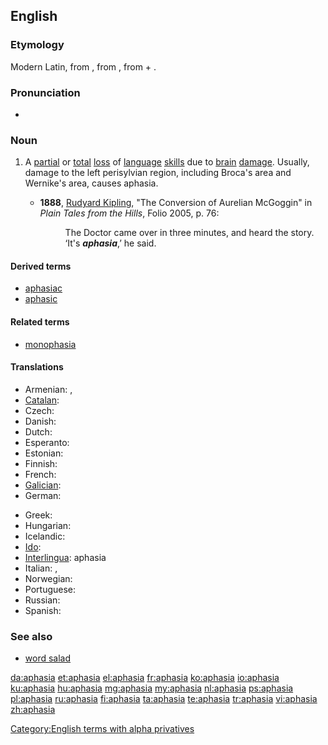 ==English==
{{wikipedia}}

===Etymology===
Modern Latin, from {{etyl|grc}} {{term|ἀφασία|lang=grc}}, from {{term|ἄφατος||speechless|lang=grc}}, from {{term|ἀ-||not|sc=polytonic}} + {{term|φάσις||speech|lang=grc}}.

===Pronunciation===
* {{IPA|/əˈfeɪzɪə/}}

===Noun===
{{en-noun|s|-}}

# {{pathology}} A [[partial]] or [[total]] [[loss]] of [[language]] [[skill]]s due to [[brain]] [[damage]]. Usually, damage to the left perisylvian region, including Broca's area and Wernike's area, causes aphasia.
#* '''1888''', [[w:Rudyard Kipling|Rudyard Kipling]], "The Conversion of Aurelian McGoggin" in ''Plain Tales from the Hills'', Folio 2005, p. 76:
#*: The Doctor came over in three minutes, and heard the story.  ‘It's '''''aphasia''''',’ he said.

====Derived terms====
* [[aphasiac]]
* [[aphasic]]

====Related terms====
* [[monophasia]]

====Translations====
{{trans-top|pathological speech disorder}}
* Armenian: {{t-|hy|անխոսություն|tr=anxosut’yun|sc=Armn}}, {{t-|hy|աֆազիա|tr=afazia|sc=Armn}}
* [[Catalan]]: {{t-|ca|afàsia|f}}
* Czech: {{t-|cs|afázie|f}}
* Danish: {{t+|da|afasi|c}}
* Dutch: {{t+|nl|afasie|f}}
* Esperanto: {{t-|eo|afazio}}
* Estonian: {{t+|et|afasia}}
* Finnish: {{t+|fi|afasia}}
* French: {{t+|fr|aphasie|f}}
* [[Galician]]: {{t-|gl|afasia|f}}
* German: {{t+|de|Aphasie|f}}
{{trans-mid}}
* Greek: {{t+|el|αφασία|f}}
* Hungarian: {{t+|hu|afázia}}
* Icelandic: {{t-|is|málstol|n}}
* [[Ido]]: {{t+|io|afazio}}
* [[Interlingua]]: aphasia
* Italian: {{t+|it|afasia|f}},  {{t-|it|afemia|f}}
* Norwegian: {{t+|no|afasi|m}}
* Portuguese: {{t+|pt|afasia|f}}
* Russian: {{t+|ru|афазия|f}}
* Spanish: {{t+|es|afasia|f}}
{{trans-bottom}}

===See also===
* [[word salad]]

[[Category:English terms with alpha privatives]]

[[da:aphasia]]
[[et:aphasia]]
[[el:aphasia]]
[[fr:aphasia]]
[[ko:aphasia]]
[[io:aphasia]]
[[ku:aphasia]]
[[hu:aphasia]]
[[mg:aphasia]]
[[my:aphasia]]
[[nl:aphasia]]
[[ps:aphasia]]
[[pl:aphasia]]
[[ru:aphasia]]
[[fi:aphasia]]
[[ta:aphasia]]
[[te:aphasia]]
[[tr:aphasia]]
[[vi:aphasia]]
[[zh:aphasia]]
